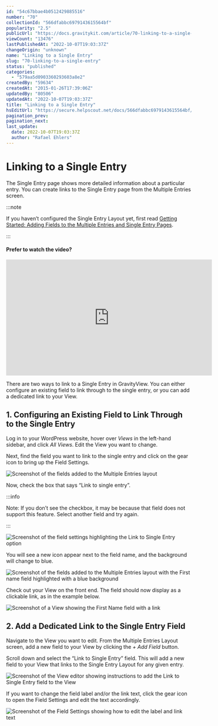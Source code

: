 ```yaml
---
id: "54c67bbae4b0512429885516"
number: "70"
collectionId: "566dfabbc6979143615564bf"
popularity: "2.5"
publicUrl: "https://docs.gravitykit.com/article/70-linking-to-a-single-entry"
viewCount: "13476"
lastPublishedAt: "2022-10-07T19:03:37Z"
changeOrigin: "unknown"
name: "Linking to a Single Entry"
slug: "70-linking-to-a-single-entry"
status: "published"
categories: 
  - "579aa5d0903360293603a8e2"
createdBy: "59634"
createdAt: "2015-01-26T17:39:06Z"
updatedBy: "80506"
updatedAt: "2022-10-07T19:03:37Z"
title: "Linking to a Single Entry"
hsEditUrl: "https://secure.helpscout.net/docs/566dfabbc6979143615564bf/article/54c67bbae4b0512429885516"
pagination_prev: 
pagination_next: 
last_update:
  date: 2022-10-07T19:03:37Z
  author: "Rafael Ehlers"
---
```


# Linking to a Single Entry

The Single Entry page shows more detailed information about a particular entry. You can create links to the Single Entry page from the Multiple Entries screen.


:::note

If you haven’t configured the Single Entry Layout yet, first read [Getting Started: Adding Fields to the Multiple Entries and Single Entry Pages](https://docs.gravitykit.com/article/734-getting-started-adding-fields-to-the-multiple-entries-and-single-entry-pages).

:::

 ####  Prefer to watch the video? 

<iframe allow="accelerometer; autoplay; clipboard-write; encrypted-media; gyroscope; picture-in-picture" allowfullscreen="" frameborder="0" height="315" src="https://www.youtube.com/embed/J2qI77nXVuA" title="YouTube video player" width="560"></iframe>

There are two ways to link to a Single Entry in GravityView. You can either configure an existing field to link through to the single entry, or you can add a dedicated link to your View.

## 1. Configuring an Existing Field to Link Through to the Single Entry

Log in to your WordPress website, hover over *Views* in the left-hand sidebar, and click *All Views*. Edit the View you want to change.

Next, find the field you want to link to the single entry and click on the gear icon to bring up the Field Settings.

![Screenshot of the fields added to the Multiple Entries layout](https://s3.amazonaws.com/helpscout.net/docs/assets/54c58489e4b051242988532c/images/6042832d24d2d21e45edd34c/file-Lc2lKX7ADo.png)

Now, check the box that says “Link to single entry”.


:::info

Note: If you don’t see the checkbox, it may be because that field does not support this feature. Select another field and try again.

:::

  ![Screenshot of the field settings highlighting the Link to Single Entry option](https://s3.amazonaws.com/helpscout.net/docs/assets/54c58489e4b051242988532c/images/60427da00a2dae5b58fb6773/file-xgM3ZilxVR.png)

You will see a new icon appear next to the field name, and the background will change to blue.

![Screenshot of the fields added to the Multiple Entries layout with the First name field highlighted with a blue background](https://s3.amazonaws.com/helpscout.net/docs/assets/54c58489e4b051242988532c/images/604283e5661b720174a73f4d/file-xmukek2kwz.png)

Check out your View on the front end. The field should now display as a clickable link, as in the example below.

![Screenshot of a View showing the First Name field with a link](https://s3.amazonaws.com/helpscout.net/docs/assets/54c58489e4b051242988532c/images/604286778502d1120e90e368/file-SvY3um0Gyu.png)

## 2. Add a Dedicated Link to the Single Entry Field

Navigate to the View you want to edit. From the Multiple Entries Layout screen, add a new field to your View by clicking the *+ Add Field* button.

Scroll down and select the “Link to Single Entry” field. This will add a new field to your View that links to the Single Entry Layout for any given entry.

![Screenshot of the View editor showing instructions to add the Link to Single Entry field to the View](https://s3.amazonaws.com/helpscout.net/docs/assets/54c58489e4b051242988532c/images/604289310a2dae5b58fb67cb/file-67pJ4JH4cM.png)

If you want to change the field label and/or the link text, click the gear icon to open the Field Settings and edit the text accordingly.

![Screenshot of the Field Settings showing how to edit the label and link text](https://s3.amazonaws.com/helpscout.net/docs/assets/54c58489e4b051242988532c/images/6076a7fd8996210f18bd3172/file-a9EDMpD1vi.png)